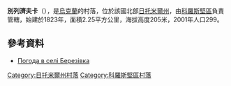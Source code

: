 {{coord|50|54|37|N|28|24|18|E|scale:30000|display=title}}

'''別列濟夫卡'''（{{lang-uk|Березівка}}），是[[烏克蘭|烏克蘭]]的村落，位於該國北部[[日托米爾州|日托米爾州]]，由[[科羅斯堅區|科羅斯堅區]]負責管轄，始建於1823年，面積2.25平方公里，海拔高度205米，2001年人口299。

==參考資料==
* [http://weather.in.ua/ua/zhitomirskaja/951 Погода в селі Березівка]{{Wayback|url=http://weather.in.ua/ua/zhitomirskaja/951 |date=20111219162806 }}

{{DEFAULTSORT:Березівка}}
[[Category:日托米爾州村落|Category:日托米爾州村落]]
[[Category:科羅斯堅區村落|Category:科羅斯堅區村落]]


{{Zhytomyr-geo-stub}}